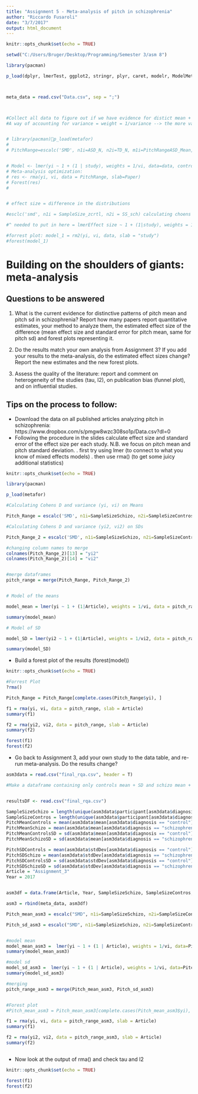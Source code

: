 ```yaml
---
title: "Assignment 5 - Meta-analysis of pitch in schizophrenia"
author: "Riccardo Fusaroli"
date: "3/7/2017"
output: html_document
---
```


```r
knitr::opts_chunk$set(echo = TRUE)

setwd("C:/Users/Bruger/Desktop/Programming/Semester 3/asm 8")

library(pacman)

p_load(dplyr, lmerTest, ggplot2, stringr, plyr, caret, modelr, ModelMetrics, tidyverse, MASS, simr, MuMIn, cvTools, hydroGOF, lsr, pastecs, crqa, dostats, readr)



meta_data = read.csv("Data.csv", sep = ";")



#Collect all data to figure out if we have evidence for distict mean + sd, etc, for pitch in schizophrenia.
#A way of accounting for variance = weight = 1/variance --> the more variance you have, the bigger the confidence intervals. The less participants you have, the less the effect sizes counts.


# library(pacman)p_load(metafor)
# 
# PitchRange=escalc('SMD', n1i=ASD_N, n2i=TD_N, m1i=PitchRangeASD_Mean, m2i=PitchRangeTD_Mean, sd1i=PitchRangeASD_SD, sd2i=PitchRangeTD_SD, data = d)


# Model <- lmer(yi ~ 1 + (1 | study), weights = 1/vi, data=data, control=lmerControl(check.nobs.vs.nlev="ignore", check.nobs.vs.nRE="ignore")))
# Meta-analysis optimization:
# res <- rma(yi, vi, data = PitchRange, slab=Paper)
# Forest(res)
# 


# effect size = difference in the distributions

#esclc('smd', n1i = SampleSize_zcrtl, n2i = SS_sch) calculating choens d - the uncertanty, two additional column yi = cohens d, vi = variance.

#^ needed to put in here = lmerEffect size ~ 1 + (1|study), weights = 1/variance etc

#forrest plot: model_1 = rm2(yi, vi, data, slab = "study")
#forest(model_1)

```

# Building on the shoulders of giants: meta-analysis

## Questions to be answered

1. What is the current evidence for distinctive patterns of pitch mean and pitch sd in schizophrenia? Report how many papers report quantitative estimates, your method to analyze them, the estimated effect size of the difference (mean effect size and standard error for pitch mean, same for pitch sd) and forest plots representing it. 

2. Do the results match your own analysis from Assignment 3? If you add your results to the meta-analysis, do the estimated effect sizes change? Report the new estimates and the new forest plots.

3. Assess the quality of the literature: report and comment on heterogeneity of the studies (tau, I2), on publication bias (funnel plot), and on influential studies.

## Tips on the process to follow:

- Download the data on all published articles analyzing pitch in schizophrenia: https://www.dropbox.com/s/pmgw8wzc308so1p/Data.csv?dl=0
- Following the procedure in the slides calculate effect size and standard error of the effect size per each study. N.B. we focus on pitch mean and pitch standard deviation.
 . first try using lmer (to connect to what you know of mixed effects models)
 . then use rma() (to get some juicy additional statistics)
 
```r
knitr::opts_chunk$set(echo = TRUE)

library(pacman)

p_load(metafor)

#Calculating Cohens D and variance (yi, vi) on Means

Pitch_Range = escalc('SMD', n1i=SampleSizeSchizo, n2i=SampleSizeContros, m1i=PitchMeanControls, m2i=PitchMeanSchizo, sd1i=PitchMeanControlsSD, sd2i=PitchMeanSchizoSD, data = meta_data)

#Calculating Cohens D and variance (yi2, vi2) on SDs

Pitch_Range_2 = escalc('SMD', n1i=SampleSizeSchizo, n2i=SampleSizeContros, m1i=PitchSDControls, m2i=PitchSDSchizo, sd1i=PitchSDControlsSD, sd2i=PitchSDSchizoSD, data = meta_data)

#changing column names to merge
colnames(Pitch_Range_2)[13] = "yi2"
colnames(Pitch_Range_2)[14] = "vi2"


#merge dataframes
pitch_range = merge(Pitch_Range, Pitch_Range_2)


# Model of the means

model_mean = lmer(yi ~ 1 + (1|Article), weights = 1/vi, data = pitch_range, control = lmerControl(check.nobs.vs.nlev = "ignore", check.nobs.vs.nRE = "ignore"))

summary(model_mean)

# Model of SD

model_SD = lmer(yi2 ~ 1 + (1|Article), weights = 1/vi2, data = pitch_range, control = lmerControl(check.nobs.vs.nlev = "ignore", check.nobs.vs.nRE = "ignore"))

summary(model_SD)

```

- Build a forest plot of the results (forest(model))

```r
knitr::opts_chunk$set(echo = TRUE)

#Forrest Plot
?rma()

Pitch_Range = Pitch_Range[complete.cases(Pitch_Range$yi), ]

f1 = rma(yi, vi, data = pitch_range, slab = Article)
summary(f1)

f2 = rma(yi2, vi2, data = pitch_range, slab = Article)
summary(f2)

forest(f1)
forest(f2)

```
 
- Go back to Assignment 3, add your own study to the data table, and re-run meta-analysis. Do the results change?

```r

asm3data = read.csv("final_rqa.csv", header = T)

#Make a dataframe containing only controls mean + SD and schizo mean + sd


resultsDF <- read.csv("final_rqa.csv")

SampleSizeSchizo = length(unique(asm3data$participant[asm3data$diagnosis == "schizophrenia"]))
SampleSizeContros = length(unique(asm3data$participant[asm3data$diagnosis == "control"]))
PitchMeanControls = mean(asm3data$mean[asm3data$diagnosis == "control"])
PitchMeanSchizo = mean(asm3data$mean[asm3data$diagnosis == "schizophrenia"])
PitchMeanControlsSD = sd(asm3data$mean[asm3data$diagnosis == "control"])
PitchMeanSchizoSD = sd(asm3data$mean[asm3data$diagnosis == "schizophrenia"])

PitchSDControls = mean(asm3data$stdDev[asm3data$diagnosis == "control"])
PitchSDSchizo = mean(asm3data$stdDev[asm3data$diagnosis == "schizophrenia"])
PitchSDControlsSD = sd(asm3data$stdDev[asm3data$diagnosis == "control"])
PitchSDSchizoSD = sd(asm3data$stdDev[asm3data$diagnosis == "schizophrenia"])
Article = "Assignment_3"
Year = 2017


asm3df = data.frame(Article, Year, SampleSizeSchizo, SampleSizeContros, PitchMeanControls, PitchMeanControlsSD, PitchMeanSchizo, PitchMeanSchizoSD, PitchSDControls, PitchSDControlsSD, PitchSDSchizo, PitchSDSchizoSD)

asm3 = rbind(meta_data, asm3df)

Pitch_mean_asm3 = escalc("SMD", n1i=SampleSizeSchizo, n2i=SampleSizeContros, m1i=PitchMeanSchizo, m2i=PitchMeanControls, sd1i=PitchMeanSchizoSD, sd2i=PitchMeanControlsSD, data = asm3)

Pitch_sd_asm3 = escalc("SMD", n1i=SampleSizeSchizo, n2i=SampleSizeContros, m1i=PitchSDSchizo, m2i=PitchSDControls, sd1i=PitchSDSchizoSD, sd2i=PitchSDControlsSD, data = asm3)


#model mean
model_mean_asm3 =  lmer(yi ~ 1 + (1 | Article), weights = 1/vi, data=Pitch_mean_asm3, control=lmerControl(check.nobs.vs.nlev="ignore", check.nobs.vs.nRE="ignore"))
summary(model_mean_asm3)

#model sd
model_sd_asm3 =  lmer(yi ~ 1 + (1 | Article), weights = 1/vi, data=Pitch_sd_asm3, control=lmerControl(check.nobs.vs.nlev="ignore", check.nobs.vs.nRE="ignore"))
summary(model_sd_asm3)

#merging
pitch_range_asm3 = merge(Pitch_mean_asm3, Pitch_sd_asm3)


#Forest plot
#Pitch_mean_asm3 = Pitch_mean_asm3[complete.cases(Pitch_mean_asm3$yi), ]

f1 = rma(yi, vi, data = pitch_range_asm3, slab = Article)
summary(f1)

f2 = rma(yi2, vi2, data = pitch_range_asm3, slab = Article)
summary(f2)



```

- Now look at the output of rma() and check tau and I2

```r
knitr::opts_chunk$set(echo = TRUE)

forest(f1)
forest(f2)


```
